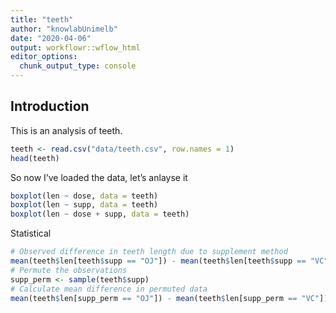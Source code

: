```yaml
---
title: "teeth"
author: "knowlabUnimelb"
date: "2020-04-06"
output: workflowr::wflow_html
editor_options:
  chunk_output_type: console
---
```


## Introduction

This is an analysis of teeth.

```r
teeth <- read.csv("data/teeth.csv", row.names = 1)
head(teeth)
```

So now I've loaded the data, let's anlayse it

```r
boxplot(len ~ dose, data = teeth)
boxplot(len ~ supp, data = teeth)
boxplot(len ~ dose + supp, data = teeth)
```

Statistical

```r
# Observed difference in teeth length due to supplement method
mean(teeth$len[teeth$supp == "OJ"]) - mean(teeth$len[teeth$supp == "VC"])
# Permute the observations
supp_perm <- sample(teeth$supp)
# Calculate mean difference in permuted data
mean(teeth$len[supp_perm == "OJ"]) - mean(teeth$len[supp_perm == "VC"])
```


